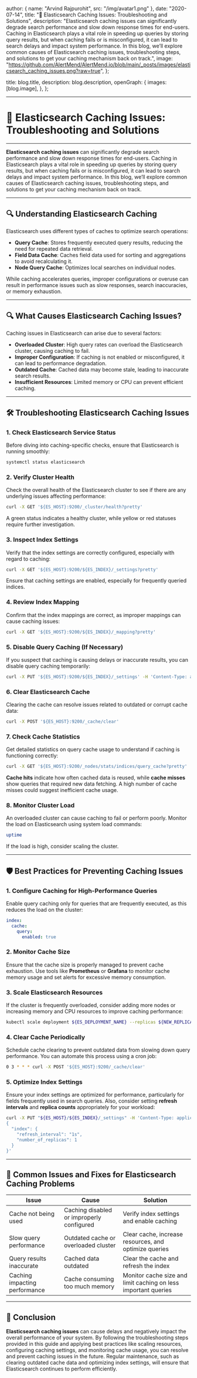 
  author: { name: "Arvind Rajpurohit", src: "/img/avatar1.png" },
  date: "2020-07-14",
  title: "🚨 Elasticsearch Caching Issues: Troubleshooting and Solutions",
  description:
    "Elasticsearch caching issues can significantly degrade search performance and slow down response times for end-users. Caching in Elasticsearch plays a vital role in speeding up queries by storing query results, but when caching fails or is misconfigured, it can lead to search delays and impact system performance. In this blog, we’ll explore common causes of Elasticsearch caching issues, troubleshooting steps, and solutions to get your caching mechanism back on track.",
  image:
    "https://github.com/AlertMend/AlertMend.io/blob/main/_posts/images/elasticsearch_caching_issues.png?raw=true",
};

  title: blog.title,
  description: blog.description,
  openGraph: {
    images: [blog.image],
  },
};



---
# 🚨 **Elasticsearch Caching Issues: Troubleshooting and Solutions**
---

**Elasticsearch caching issues** can significantly degrade search performance and slow down response times for end-users. Caching in Elasticsearch plays a vital role in speeding up queries by storing query results, but when caching fails or is misconfigured, it can lead to search delays and impact system performance. In this blog, we’ll explore common causes of Elasticsearch caching issues, troubleshooting steps, and solutions to get your caching mechanism back on track.

---

## 🔍 **Understanding Elasticsearch Caching**

Elasticsearch uses different types of caches to optimize search operations:
- **Query Cache**: Stores frequently executed query results, reducing the need for repeated data retrieval.
- **Field Data Cache**: Caches field data used for sorting and aggregations to avoid recalculating it.
- **Node Query Cache**: Optimizes local searches on individual nodes.

While caching accelerates queries, improper configurations or overuse can result in performance issues such as slow responses, search inaccuracies, or memory exhaustion.

---

## 🔍 **What Causes Elasticsearch Caching Issues?**

Caching issues in Elasticsearch can arise due to several factors:
- **Overloaded Cluster**: High query rates can overload the Elasticsearch cluster, causing caching to fail.
- **Improper Configuration**: If caching is not enabled or misconfigured, it can lead to performance degradation.
- **Outdated Cache**: Cached data may become stale, leading to inaccurate search results.
- **Insufficient Resources**: Limited memory or CPU can prevent efficient caching.
  
---

## 🛠️ **Troubleshooting Elasticsearch Caching Issues**

### 1. **Check Elasticsearch Service Status**
Before diving into caching-specific checks, ensure that Elasticsearch is running smoothly:
```bash
systemctl status elasticsearch
```

### 2. **Verify Cluster Health**
Check the overall health of the Elasticsearch cluster to see if there are any underlying issues affecting performance:
```bash
curl -X GET '${ES_HOST}:9200/_cluster/health?pretty'
```
A green status indicates a healthy cluster, while yellow or red statuses require further investigation.

### 3. **Inspect Index Settings**
Verify that the index settings are correctly configured, especially with regard to caching:
```bash
curl -X GET '${ES_HOST}:9200/${ES_INDEX}/_settings?pretty'
```
Ensure that caching settings are enabled, especially for frequently queried indices.

### 4. **Review Index Mapping**
Confirm that the index mappings are correct, as improper mappings can cause caching issues:
```bash
curl -X GET '${ES_HOST}:9200/${ES_INDEX}/_mapping?pretty'
```

### 5. **Disable Query Caching (If Necessary)**
If you suspect that caching is causing delays or inaccurate results, you can disable query caching temporarily:
```bash
curl -X PUT '${ES_HOST}:9200/${ES_INDEX}/_settings' -H 'Content-Type: application/json' -d '{"index": {"cache": {"query": {"enabled": false}}}}'
```

### 6. **Clear Elasticsearch Cache**
Clearing the cache can resolve issues related to outdated or corrupt cache data:
```bash
curl -X POST '${ES_HOST}:9200/_cache/clear'
```

### 7. **Check Cache Statistics**
Get detailed statistics on query cache usage to understand if caching is functioning correctly:
```bash
curl -X GET '${ES_HOST}:9200/_nodes/stats/indices/query_cache?pretty'
```
**Cache hits** indicate how often cached data is reused, while **cache misses** show queries that required new data fetching. A high number of cache misses could suggest inefficient cache usage.

### 8. **Monitor Cluster Load**
An overloaded cluster can cause caching to fail or perform poorly. Monitor the load on Elasticsearch using system load commands:
```bash
uptime
```
If the load is high, consider scaling the cluster.

---

## 🛡️ **Best Practices for Preventing Caching Issues**

### 1. **Configure Caching for High-Performance Queries**
Enable query caching only for queries that are frequently executed, as this reduces the load on the cluster:
```yaml
index:
  cache:
    query:
      enabled: true
```

### 2. **Monitor Cache Size**
Ensure that the cache size is properly managed to prevent cache exhaustion. Use tools like **Prometheus** or **Grafana** to monitor cache memory usage and set alerts for excessive memory consumption.

### 3. **Scale Elasticsearch Resources**
If the cluster is frequently overloaded, consider adding more nodes or increasing memory and CPU resources to improve caching performance:
```bash
kubectl scale deployment ${ES_DEPLOYMENT_NAME} --replicas ${NEW_REPLICA_COUNT}
```

### 4. **Clear Cache Periodically**
Schedule cache clearing to prevent outdated data from slowing down query performance. You can automate this process using a cron job:
```bash
0 3 * * * curl -X POST '${ES_HOST}:9200/_cache/clear'
```

### 5. **Optimize Index Settings**
Ensure your index settings are optimized for performance, particularly for fields frequently used in search queries. Also, consider setting **refresh intervals** and **replica counts** appropriately for your workload:
```bash
curl -X PUT "${ES_HOST}/${ES_INDEX}/_settings" -H 'Content-Type: application/json' -d'
{
  "index": {
    "refresh_interval": "1s",
    "number_of_replicas": 1
  }
}'
```

---

## 🔄 **Common Issues and Fixes for Elasticsearch Caching Problems**

| **Issue**                              | **Cause**                                      | **Solution**                                      |
|----------------------------------------|------------------------------------------------|---------------------------------------------------|
| Cache not being used                   | Caching disabled or improperly configured      | Verify index settings and enable caching          |
| Slow query performance                 | Outdated cache or overloaded cluster           | Clear cache, increase resources, and optimize queries |
| Query results inaccurate               | Cached data outdated                           | Clear the cache and refresh the index             |
| Caching impacting performance          | Cache consuming too much memory                | Monitor cache size and limit caching on less important queries |

---

## 🚀 **Conclusion**

**Elasticsearch caching issues** can cause delays and negatively impact the overall performance of your system. By following the troubleshooting steps provided in this guide and applying best practices like scaling resources, configuring caching settings, and monitoring cache usage, you can resolve and prevent caching issues in the future. Regular maintenance, such as clearing outdated cache data and optimizing index settings, will ensure that Elasticsearch continues to perform efficiently.